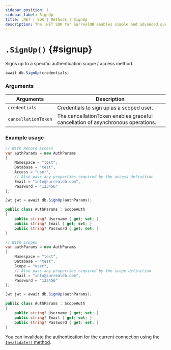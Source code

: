 ```yaml
---
sidebar_position: 1
sidebar_label: SignUp
title: .NET | SDK | Methods | SignUp
description: The .NET SDK for SurrealDB enables simple and advanced querying of a remote or embedded database.
---
```



# `.SignUp()` {#signup}

Signs up to a specific authentication scope / access method.

```csharp title="Method Syntax"
await db.SignUp(credentials)
```

### Arguments

<table>
    <thead>
        <tr>
            <th colspan="2" scope="col">Arguments</th>
            <th colspan="2" scope="col">Description</th>
        </tr>
    </thead>  
    <tbody>
        <tr>
            <td colspan="2" scope="row" data-label="Arguments">
                <code>credentials</code>
                <Label label="required" />
            </td>
            <td colspan="2" scope="row" data-label="Description">
                Credentials to sign up as a scoped user.
            </td>
        </tr>
        <tr>
            <td colspan="2" scope="row" data-label="Arguments">
                <code>cancellationToken</code>
                <Label label="optional" />
            </td>
            <td colspan="2" scope="row" data-label="Description">
                The cancellationToken enables graceful cancellation of asynchronous operations.
            </td>
        </tr>
    </tbody>
</table>

### Example usage

<Tabs groupId="signup-example">
<TabItem value="V2" label="V2.x">

```csharp
// With Record Access
var authParams = new AuthParams
{
    Namespace = "test",
    Database = "test",
    Access = "user",
	// Also pass any properties required by the access definition
    Email = "info@surrealdb.com",
    Password = "123456"
};

Jwt jwt = await db.SignUp(authParams);

public class AuthParams : ScopeAuth
{
	public string? Username { get; set; }
	public string? Email { get; set; }
	public string? Password { get; set; }
}
```

</TabItem>
<TabItem value="V1" label="V1.x">

```csharp
// With Scopes
var authParams = new AuthParams
{
    Namespace = "test",
    Database = "test",
    Scope = "user",
	// Also pass any properties required by the scope definition
    Email = "info@surrealdb.com",
    Password = "123456"
};

Jwt jwt = await db.SignUp(authParams);

public class AuthParams : ScopeAuth
{
	public string? Username { get; set; }
	public string? Email { get; set; }
	public string? Password { get; set; }
}
```

</TabItem>
</Tabs>

You can invalidate the authentication for the current connection using the [`Invalidate()` method](/docs/sdk/dotnet/methods/invalidate).
